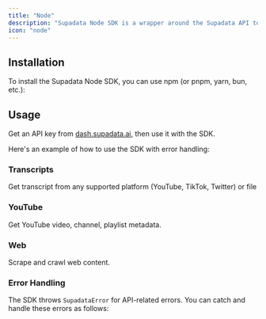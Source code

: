 ```yaml
---
title: "Node"
description: "Supadata Node SDK is a wrapper around the Supadata API to help you easily turn videos into transcripts and websites into markdown."
icon: "node"
---
```



## Installation

To install the Supadata Node SDK, you can use npm (or pnpm, yarn, bun, etc.):

<InstallationNode />

## Usage

Get an API key from [dash.supadata.ai](https://dash.supadata.ai), then use it with the SDK.

Here's an example of how to use the SDK with error handling:

<ScrapeAndCrawlExampleNode />

### Transcripts

Get transcript from any supported platform (YouTube, TikTok, Twitter) or file

<TranscriptNode />

### YouTube

Get YouTube video, channel, playlist metadata.

<YouTubeNode />

### Web

Scrape and crawl web content.

<WebNode />

### Error Handling

The SDK throws `SupadataError` for API-related errors. You can catch and handle these errors as follows:

<ErrorHandlingNode />

